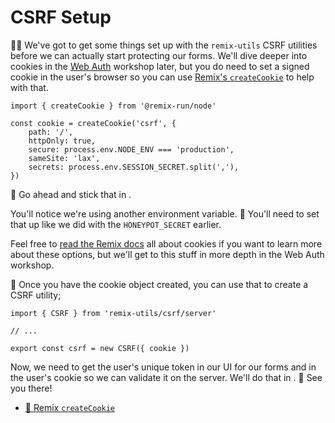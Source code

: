 # CSRF Setup

<EpicVideo url="https://www.epicweb.dev/workshops/professional-web-forms/cross-site-request-forgery/csrf-protection-with-cookies" />

👨‍💼 We've got to get some things set up with the `remix-utils` CSRF utilities
before we can actually start protecting our forms. We'll dive deeper into
cookies in the [Web Auth](https://auth.epicweb.dev) workshop later, but you do
need to set a signed cookie in the user's browser so you can use
[Remix's `createCookie`](https://remix.run/docs/en/main/utils/cookies#createcookie)
to help with that.

```tsx
import { createCookie } from '@remix-run/node'

const cookie = createCookie('csrf', {
	path: '/',
	httpOnly: true,
	secure: process.env.NODE_ENV === 'production',
	sameSite: 'lax',
	secrets: process.env.SESSION_SECRET.split(','),
})
```

🐨 Go ahead and stick that in <InlineFile file="app/utils/csrf.server.ts" />.

You'll notice we're using another environment variable. 🐨 You'll need to set
that up like we did with the `HONEYPOT_SECRET` earlier.

Feel free to [read the Remix docs](https://remix.run/docs/en/main/utils/cookies)
all about cookies if you want to learn more about these options, but we'll get
to this stuff in more depth in the Web Auth workshop.

🐨 Once you have the cookie object created, you can use that to create a CSRF
utility;

```tsx
import { CSRF } from 'remix-utils/csrf/server'

// ...

export const csrf = new CSRF({ cookie })
```

Now, we need to get the user's unique token in our UI for our forms and in the
user's cookie so we can validate it on the server. We'll do that
in <InlineFile file="app/root.tsx" />. 🐨 See you there!

- [📜 Remix `createCookie`](https://remix.run/docs/en/main/utils/cookies#createcookie)
